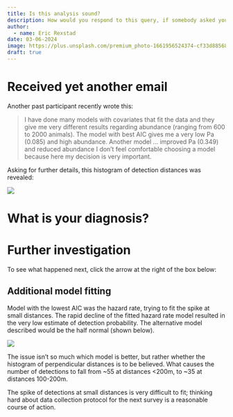 ```yaml
---
title: Is this analysis sound?
description: How would you respond to this query, if somebody asked your opinion?
author: 
  - name: Eric Rexstad
date: 03-06-2024
image: https://plus.unsplash.com/premium_photo-1661956524374-cf33d885689a?ixlib=rb-4.0.3&ixid=MnwxMjA3fDB8MHxzZWFyY2h8MXx8aHVtcGJhY2slMjB3aGFsZXxlbnwwfHwwfHw%3D&auto=format&fit=crop&w=500&q=60
draft: true
---
```


# Received yet another email

Another past participant recently wrote this:

> I have done many models with covariates that fit the data and they give me very different results regarding abundance (ranging from 600 to 2000 animals). The model with best AIC gives me a very low Pa (0.085) and high abundance. Another model ... improved Pa (0.349) and reduced abundance
> I don’t feel comfortable choosing a model because here my decision is very important.

Asking for further details, this histogram of detection distances was revealed:

![](histo.jpg)

# What is your diagnosis?

# Further investigation

To see what happened next, click the arrow at the right of the box below:

::: {.callout-note  collapse="true"}
## Additional model fitting

Model with the lowest AIC was the hazard rate, trying to fit the spike at small distances. The rapid decline of the fitted hazard rate model resulted in the very low estimate of detection probability. The alternative model described would be the half normal (shown below).

![](halfnorm.jpg)

The issue isn't so much which model is better, but rather whether the histogram of perpendicular distances is to be believed. What causes the number of detections to fall from ~55 at distances <200m, to ~35 at distances 100-200m.

The spike of detections at small distances is very difficult to fit; thinking hard about data collection protocol for the next survey is a reasonable course of action.

:::